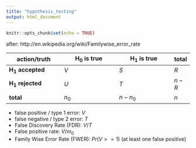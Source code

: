 ```yaml
---
title: "hypothesis_testing"
output: html_document
---
```


```r
knitr::opts_chunk$set(echo = TRUE)
```

after: http://en.wikipedia.org/wiki/Familywise_error_rate

action/truth                | $\mathbf{H_0}$ is true   | $\mathbf{H_1}$ is true   | total
-------------               | -------------            | -------------            | ---
__$\mathbf{H_1}$ accepted__ | $V$                      | $S$                      | $R$
__$\mathbf{H_1}$ rejected__ | $U$                      | $T$                      | $n - R$
__total__                   | $n_0$                    | $n - n_0$                | $n$

* false positive / type 1 error: $V$
* false negative / type 2 error: $T$
* False Discovery Rate (FDR): $V/T$
* False positive rate: $V/m_0$
* Family Wise Error Rate (FWER): $Pr(V >= 1)$ (at least one false positive)
